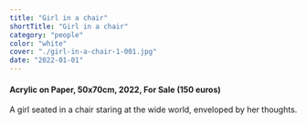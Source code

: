 ```yaml
---
title: "Girl in a chair"
shortTitle: "Girl in a chair"
category: "people"
color: "white"
cover: "./girl-in-a-chair-1-001.jpg"
date: "2022-01-01"
---
```


#### Acrylic on Paper, 50x70cm, 2022, For Sale (150 euros)

A girl seated in a chair staring at the wide world, enveloped by her thoughts.